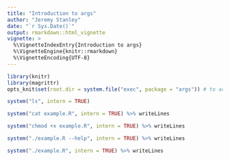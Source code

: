 ```yaml
---
title: "Introduction to args"
author: "Jeremy Stanley"
date: "`r Sys.Date()`"
output: rmarkdown::html_vignette
vignette: >
  %\VignetteIndexEntry{Introduction to args}
  %\VignetteEngine{knitr::rmarkdown}
  %\VignetteEncoding{UTF-8}
---
```


```r
library(knitr)
library(magrittr)
opts_knit$set(root.dir = system.file("exec", package = "args")) # to access the Rscript file
```

```r
system("ls", intern = TRUE)
```

```r
system("cat example.R", intern = TRUE) %>% writeLines
```

```r
system("chmod +x example.R", intern = TRUE) %>% writeLines
```

```r
system("./example.R --help", intern = TRUE) %>% writeLines
```

```r
system("./example.R", intern = TRUE) %>% writeLines
```
